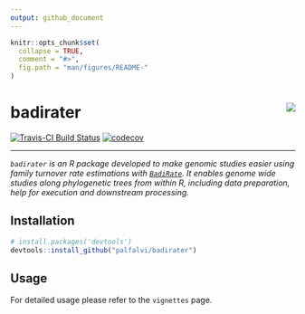 ```yaml
---
output: github_document
---
```


<!-- README.md is generated from README.Rmd. Please edit that file -->

```r
knitr::opts_chunk$set(
  collapse = TRUE,
  comment = "#>",
  fig.path = "man/figures/README-"
)
```


# badirater <img src="man/figures/logo.png" align="right" />


[![Travis-CI Build Status](https://travis-ci.org/palfalvi/badirater.svg?branch=master)](https://travis-ci.org/palfalvi/badirater)
[![codecov](https://codecov.io/gh/palfalvi/badirater/branch/master/graph/badge.svg)](https://codecov.io/gh/palfalvi/badirater)

***

*`badirater` is an R package developed to make genomic studies easier using family turnover rate estimations with [`BadiRate`](http://www.ub.edu/softevol/badirate/). It enables genome wide studies along phylogenetic trees from within R, including data preparation, help for execution and downstream processing.*


## Installation

```r
# install.packages('devtools')
devtools::install_github("palfalvi/badirater")
```

## Usage

For detailed usage please refer to the `vignettes` page. 
